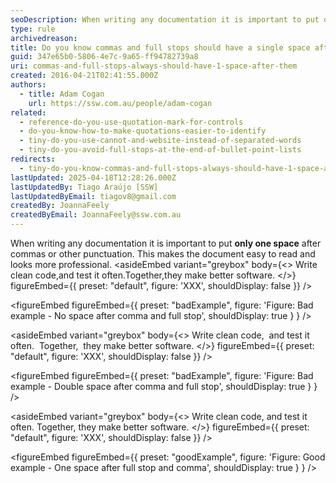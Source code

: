```yaml
---
seoDescription: When writing any documentation it is important to put only one space after commas or other punctuation. This makes the document easy to read and looks more professional.
type: rule
archivedreason:
title: Do you know commas and full stops should have a single space after them?
guid: 347e65b0-5806-4e7c-9a65-ff94782739a8
uri: commas-and-full-stops-always-should-have-1-space-after-them
created: 2016-04-21T02:41:55.000Z
authors:
  - title: Adam Cogan
    url: https://ssw.com.au/people/adam-cogan
related:
  - reference-do-you-use-quotation-mark-for-controls
  - do-you-know-how-to-make-quotations-easier-to-identify
  - tiny-do-you-use-cannot-and-website-instead-of-separated-words
  - tiny-do-you-avoid-full-stops-at-the-end-of-bullet-point-lists
redirects:
  - tiny-do-you-know-commas-and-full-stops-always-should-have-1-space-after-them
lastUpdated: 2025-04-18T12:28:26.000Z
lastUpdatedBy: Tiago Araújo [SSW]
lastUpdatedByEmail: tiagov8@gmail.com
createdBy: JoannaFeely
createdByEmail: JoannaFeely@ssw.com.au
---
```


When writing any documentation it is important to put **only one space** after commas or other punctuation. This makes the document easy to read and looks more professional.
<asideEmbed
  variant="greybox"
  body={<>
    Write clean code,and test it often.Together,they make better software.
  </>}
  figureEmbed={{
    preset: "default",
    figure: 'XXX',
    shouldDisplay: false
  }}
/>

<figureEmbed figureEmbed={{
  preset: "badExample",
  figure: 'Figure: Bad example - No space after comma and full stop',
  shouldDisplay: true
} } />


<asideEmbed
  variant="greybox"
  body={<>
    Write clean code, &nbsp;and test it often. &nbsp;Together, &nbsp;they make better software.
  </>}
  figureEmbed={{
    preset: "default",
    figure: 'XXX',
    shouldDisplay: false
  }}
/>

<figureEmbed figureEmbed={{
  preset: "badExample",
  figure: 'Figure: Bad example - Double space after comma and full stop',
  shouldDisplay: true
} } />


<asideEmbed
  variant="greybox"
  body={<>
    Write clean code, and test it often. Together, they make better software.
  </>}
  figureEmbed={{
    preset: "default",
    figure: 'XXX',
    shouldDisplay: false
  }}
/>

<figureEmbed figureEmbed={{
  preset: "goodExample",
  figure: 'Figure: Good example - One space after full stop and comma',
  shouldDisplay: true
} } />
